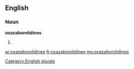 ==English==

===Noun===
'''oxazaborolidines'''

# {{plural of|[[oxazaborolidine]]}}

[[Category:English plurals]]

[[ar:oxazaborolidines]]
[[fr:oxazaborolidines]]
[[my:oxazaborolidines]]
